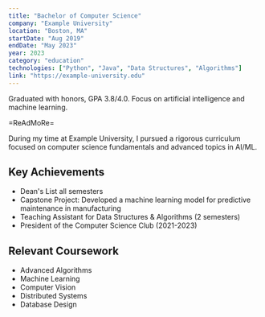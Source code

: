 ```yaml
---
title: "Bachelor of Computer Science"
company: "Example University"
location: "Boston, MA"
startDate: "Aug 2019"
endDate: "May 2023"
year: 2023
category: "education"
technologies: ["Python", "Java", "Data Structures", "Algorithms"]
link: "https://example-university.edu"
---
```


Graduated with honors, GPA 3.8/4.0. Focus on artificial intelligence and machine learning.

=ReAdMoRe=

During my time at Example University, I pursued a rigorous curriculum focused on computer science fundamentals and advanced topics in AI/ML.

## Key Achievements
- Dean's List all semesters
- Capstone Project: Developed a machine learning model for predictive maintenance in manufacturing
- Teaching Assistant for Data Structures & Algorithms (2 semesters)
- President of the Computer Science Club (2021-2023)

## Relevant Coursework
- Advanced Algorithms
- Machine Learning
- Computer Vision
- Distributed Systems
- Database Design
